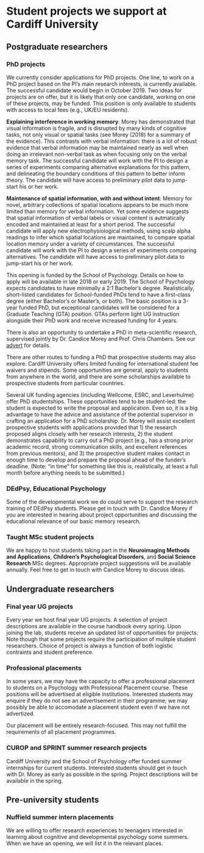 # Student projects we support at Cardiff University

## Postgraduate researchers

### PhD projects

We currently consider applications for PhD projects. One line, to work on a PhD project based on the PI's main research interests, is currently available. The successful candidate would begin in October 2019. Two ideas for projects are on offer, but it is likely that only one candidate, working on one of these projects, may be funded. This position is only available to students with access to local fees (e.g., UK/EU residents). 

**Explaining interference in working memory**: Morey has demonstrated that visual information is fragile, and is disrupted by many kinds of cognitive tasks, not only visual or spatial tasks (see Morey (2018) for a summary of the evidence). This contrasts with verbal information: there is a lot of robust evidence that verbal information may be maintained nearly as well when doing an irrelevant non-verbal task as when focusing only on the verbal memory task. The successful candidate will work with the PI to design a series of experiments comparing alternative explanations for this pattern, and delineating the boundary conditions of this pattern to better inform theory. The candidate will have access to preliminary pilot data to jump-start his or her work.

**Maintenance of spatial information, with and without intent**: Memory for novel, arbitrary collections of spatial locations appears to be much more limited than memory for verbal information. Yet some evidence suggests that spatial information of verbal labels or visual content is autmatically encoded and maintained at least for a short period. The successful candidate will apply new electrophysiological methods, using scalp alpha readings to infer which spatial locations are maintained, to compare spatial location memory under a variety of circumstances. The successful candidate will work with the PI to design a series of experiments comparing alternatives. The candidate will have access to preliminary pilot data to jump-start his or her work.

This opening is funded by the School of Psychology. Details on how to apply will be available in late 2018 or early 2019. The School of Psychology expects candidates to have minimally a 2:1 Bachelor's degree. Realistically, short-listed candidates for School-funded PhDs tend to have a first-class degree (either Bachelor's or Master's, or both). The basic position is a 3-year funded PhD, but exceptional candidates will be considered for a Graduate Teaching (GTA) position. GTAs perform light UG instruction alongside their PhD work and receive increased funding for 4 years.

There is also an opportunity to undertake a PhD in meta-scientific research, supervised jointly by Dr. Candice Morey and Prof. Chris Chambers. See our [advert](https://www.findaphd.com/search/ProjectDetails.aspx?PJID=100639) for details.

There are other routes to funding a PhD that prospective students may also explore. Cardiff University offers limited funding for international student fee waivers and stipends. Some opportunities are general, apply to students from anywhere in the world, and there are some scholarships available to prospective students from particular countries. 

Several UK funding agencies (including Wellcome, ESRC, and Leverhulme) offer PhD studentships. These opportunities tend to be student-led: the student is expected to write the proposal and application. Even so, it is a big advantage to have the advice and assistance of the potential supervisor in crafting an application for a PhD scholarship. Dr. Morey will assist excellent prospective students with applications provided that 1) the research proposed aligns closely with her research interests, 2) the student demonstrates capability to carry out a PhD project (e.g., has a strong prior academic record, strong communication skills, and excellent references from previous mentors), and 3) the prospective student makes contact in enough time to develop and prepare the proposal ahead of the funder's deadline. (Note: "in time" for something like this is, realistically, at least a full month before anything needs to be submitted.)

### DEdPsy, Educational Psychology

Some of the developmental work we do could serve to support the research training of DEdPsy students. Please get in touch with Dr. Candice Morey if you are interested in hearing about project opportunities and discussing the educational relevance of our basic memory research. 

### Taught MSc student projects

We are happy to host students taking part in the **Neuroimaging Methods and Applications**, **Children's Psychological Disorders**, and **Social Science Research** MSc degrees. Appropriate project suggestions will be available annually. Feel free to get in touch with Candice Morey to discuss ideas.

## Undergraduate researchers

### Final year UG projects

Every year we host final year UG projects. A selection of project descriptions are available in the course handbook every spring. Upon joining the lab, students receive an updated list of opportunities for projects. Note though that some projects require the participation of mulitple student researchers. Choice of project is always a function of both logistic contraints and student preference.


### Professional placements

In some years, we may have the capacity to offer a professional placement to students on a Psychology with Professional Placement course. These positions will be advertised at eligible institutions. Interested students may enquire if they do not see an advertisement in their programme; we may possibly be able to accomodate a placement student even if we have not advertized. 

Our placement will be entirely research-focused. This may not fulfill the requirements of all placement programmes.

### CUROP and SPRINT summer research projects

Cardiff University and the School of Psychology offer funded summer internships for current students. Interested students should get in touch with Dr. Morey as early as possible in the spring. Project descriptions will be available in the spring.

## Pre-university students

### Nuffield summer intern placements

We are willing to offer research experiences to teenagers interested in learning about cognitive and developmental psychology some summers. When we have an opening, we will list it in the relevant places.






